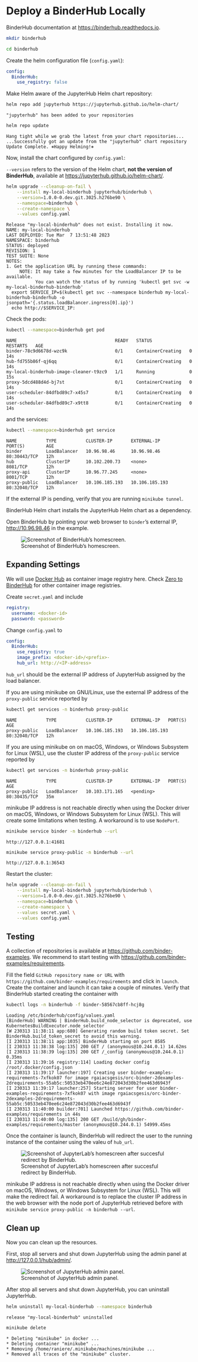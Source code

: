 # Deploy a BinderHub Locally

::: {.callout-note}

BinderHub documentation at <https://binderhub.readthedocs.io>.

:::

```bash
mkdir binderhub
```

```bash
cd binderhub
```

Create the helm configuration file (`config.yaml`):

```yaml
config:
  BinderHub:
    use_registry: false
```

Make Helm aware of the JupyterHub Helm chart repository:

```bash
helm repo add jupyterhub https://jupyterhub.github.io/helm-chart/
```

```
"jupyterhub" has been added to your repositories
```

```bash
helm repo update
```

```
Hang tight while we grab the latest from your chart repositories...
...Successfully got an update from the "jupyterhub" chart repository
Update Complete. ⎈Happy Helming!⎈
```

Now, install the chart configured by `config.yaml`:

::: {.callout-note}

`--version` refers to the version of the Helm chart, **not the version of BinderHub**, available at <https://jupyterhub.github.io/helm-chart/>.

:::

```bash
helm upgrade --cleanup-on-fail \
    --install my-local-binderhub jupyterhub/binderhub \
    --version=1.0.0-0.dev.git.3025.h276be90 \
    --namespace=binderhub \
    --create-namespace \
    --values config.yaml
```

```
Release "my-local-binderhub" does not exist. Installing it now.
NAME: my-local-binderhub
LAST DEPLOYED: Tue Mar  7 13:51:48 2023
NAMESPACE: binderhub
STATUS: deployed
REVISION: 1
TEST SUITE: None
NOTES:
1. Get the application URL by running these commands:
     NOTE: It may take a few minutes for the LoadBalancer IP to be available.
           You can watch the status of by running 'kubectl get svc -w my-local-binderhub-binderhub'
  export SERVICE_IP=$(kubectl get svc --namespace binderhub my-local-binderhub-binderhub -o jsonpath='{.status.loadBalancer.ingress[0].ip}')
  echo http://$SERVICE_IP:
```

Check the pods:

```bash
kubectl --namespace=binderhub get pod
```

```
NAME                                     READY   STATUS              RESTARTS   AGE
binder-78c9d6678d-wzc9k                  0/1     ContainerCreating   0          14s
hub-fd755b86f-qj6qq                      0/1     ContainerCreating   0          14s
my-local-binderhub-image-cleaner-t9zc9   1/1     Running             0          15s
proxy-5dcd488d4d-bj7st                   0/1     ContainerCreating   0          14s
user-scheduler-84dfbd89c7-x45s7          0/1     ContainerCreating   0          14s
user-scheduler-84dfbd89c7-x9tt8          0/1     ContainerCreating   0          14s
```

and the services:

```bash
kubectl --namespace=binderhub get service
```

```
NAME           TYPE           CLUSTER-IP       EXTERNAL-IP      PORT(S)        AGE
binder         LoadBalancer   10.96.98.46      10.96.98.46      80:30443/TCP   12h
hub            ClusterIP      10.102.200.73    <none>           8081/TCP       12h
proxy-api      ClusterIP      10.96.77.245     <none>           8001/TCP       12h
proxy-public   LoadBalancer   10.106.185.193   10.106.185.193   80:32040/TCP   12h
```

::: {.callout-note}

If the external IP is pending, verify that you are running `minikube tunnel`.

:::

::: {.callout-note}

BinderHub Helm chart installs the JupyterHub Helm chart as a dependency.

:::

Open BinderHub by pointing your web browser to `binder`'s external IP, <http://10.96.98.46> in the example.

![Screenshot of BinderHub's homescreen.](img/minikube-binder-home.png)

## Expanding Settings

::: {.callout-note}

We will use [Docker Hub](https://hub.docker.com/) as container image registry here. Check [Zero to BinderHub](https://binderhub.readthedocs.io/en/latest/zero-to-binderhub/index.html) for other container image registries.

:::

Create `secret.yaml` and include

```yaml
registry:
  username: <docker-id>
  password: <password>
```

Change `config.yaml` to

```yaml
config:
  BinderHub:
    use_registry: true
    image_prefix: <docker-id>/<prefix>-
    hub_url: http://<IP-address>
```

::: {.callout-note}

`hub_url` should be the external IP address of JupyterHub assigned by the load balancer.

If you are using minikube on GNU/Linux, use the external IP address of the `proxy-public` service reported by

```bash
kubectl get services -n binderhub proxy-public
```

```
NAME           TYPE           CLUSTER-IP       EXTERNAL-IP   PORT(S)        AGE
proxy-public   LoadBalancer   10.106.185.193   10.106.185.193   80:32040/TCP   12h
```

If you are using minikube on on macOS, Windows, or Windows Subsystem for Linux (WSL), use the cluster IP address of the `proxy-public` service reported by

```bash
kubectl get services -n binderhub proxy-public
```

```
NAME           TYPE           CLUSTER-IP       EXTERNAL-IP   PORT(S)        AGE
proxy-public   LoadBalancer   10.103.171.165   <pending>     80:30435/TCP   35m
```

:::

::: {.callout-important}

minikube IP address is not reachable directly when using the Docker driver on macOS, Windows, or Windows Subsystem for Linux (WSL). This will create some limitations when testing. A workaround is to use `NodePort`.

```bash
minikube service binder -n binderhub --url
```

```
http://127.0.0.1:41681
```

```bash
minikube service proxy-public -n binderhub --url
```

```
http://127.0.0.1:36543
```

:::

Restart the cluster:

```bash
helm upgrade --cleanup-on-fail \
    --install my-local-binderhub jupyterhub/binderhub \
    --version=1.0.0-0.dev.git.3025.h276be90 \
    --namespace=binderhub \
    --create-namespace \
    --values secret.yaml \
    --values config.yaml
```

## Testing

::: {.callout-note}

A collection of repositories is available at <https://github.com/binder-examples>. We recommend to start testing with <https://github.com/binder-examples/requirements>.

:::

Fill the field `GitHub repository name or URL` with `https://github.com/binder-examples/requirements` and click in `launch`. Create the container and launch it can take a couple of minutes. Verify that BinderHub started creating the container with

```bash
kubectl logs -n binderhub -f binder-58567cb8ff-hcj8g
```

```
Loading /etc/binderhub/config/values.yaml
[BinderHub] WARNING | BinderHub.build_node_selector is deprecated, use KubernetesBuildExecutor.node_selector
[W 230313 11:38:11 app:680] Generating random build token secret. Set BinderHub.build_token_secret to avoid this warning.
[I 230313 11:38:11 app:1035] BinderHub starting on port 8585
[I 230313 11:38:38 log:135] 200 GET / (anonymous@10.244.0.1) 14.62ms
[I 230313 11:38:39 log:135] 200 GET /_config (anonymous@10.244.0.1) 0.35ms
[I 230313 11:39:16 registry:114] Loading docker config /root/.docker/config.json
[I 230313 11:39:17 launcher:197] Creating user binder-examples-requirements-7xfkok07 for image rgaiacsgesis/orc-binder-2dexamples-2drequirements-55ab5c:50533eb470ee6c24e872043d30b2fee463d6943f
[I 230313 11:39:17 launcher:257] Starting server for user binder-examples-requirements-7xfkok07 with image rgaiacsgesis/orc-binder-2dexamples-2drequirements-55ab5c:50533eb470ee6c24e872043d30b2fee463d6943f
[I 230313 11:40:00 builder:701] Launched https://github.com/binder-examples/requirements in 44s
[I 230313 11:40:00 log:135] 200 GET /build/gh/binder-examples/requirements/master (anonymous@10.244.0.1) 54999.45ms
```

Once the container is launch, BinderHub will redirect the user to the running instance of the container using the valeu of `hub_url`.

![Screenshot of JupyterLab's homescreen after succesful redirect by BinderHub.](img/minikube-jupyterhub-lab.png)

::: {.callout-important}

minikube IP address is not reachable directly when using the Docker driver on macOS, Windows, or Windows Subsystem for Linux (WSL). This will make the redirect fail. A workaround is to replace the cluster IP address in the web browser with the node port of JupyterHub retrieved before with `minikube service proxy-public -n binderhub --url`.

:::

## Clean up

Now you can clean up the resources.

First, stop all servers and shut down JupyterHub using the admin panel at <http://127.0.0.1/hub/admin/>.

![Screenshot of JupyterHub admin panel.](img/minikube-jupyterhub-admin.png)

After stop all servers and shut down JupyterHub, you can uninstall JupyterHub.

```bash
helm uninstall my-local-binderhub --namespace binderhub
```

```
release "my-local-binderhub" uninstalled
```

```bash
minikube delete
```

```
* Deleting "minikube" in docker ...
* Deleting container "minikube" ...
* Removing /home/raniere/.minikube/machines/minikube ...
* Removed all traces of the "minikube" cluster.
```